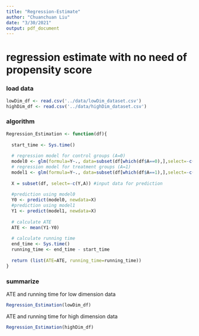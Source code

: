 ```yaml
---
title: "Regression-Estimate"
author: "Chuanchuan Liu"
date: "3/30/2021"
output: pdf_document
---
```


# regression estimate with no need of propensity score

### load data
```r
lowDim_df <- read.csv('../data/lowDim_dataset.csv')
highDim_df <- read.csv('../data/highDim_dataset.csv')
```

### algorithm
```r
Regression_Estimation <- function(df){
  
  start_time <- Sys.time()
  
  # regression model for control groups (A=0)
  model0 <- glm(formula=Y~., data=subset(df[which(df$A==0),],select=-c(A)))
  # regression model for treatment groups (A=1)
  model1 <- glm(formula=Y~., data=subset(df[which(df$A==1),],select=-c(A)))
  
  X = subset(df, select=-c(Y,A)) #input data for prediction
  
  #prediction using model0
  Y0 <- predict(model0, newdata=X)
  #prediction using model1
  Y1 <- predict(model1, newdata=X)
  
  # calculate ATE 
  ATE <- mean(Y1-Y0)
  
  # calculate running time
  end_time <- Sys.time()
  running_time <- end_time - start_time
  
  return (list(ATE=ATE, running_time=running_time))
}
```

### summarize
ATE and running time for low dimension data
```r
Regression_Estimation(lowDim_df)
```

ATE and running time for high dimension data
```r
Regression_Estimation(highDim_df)
```